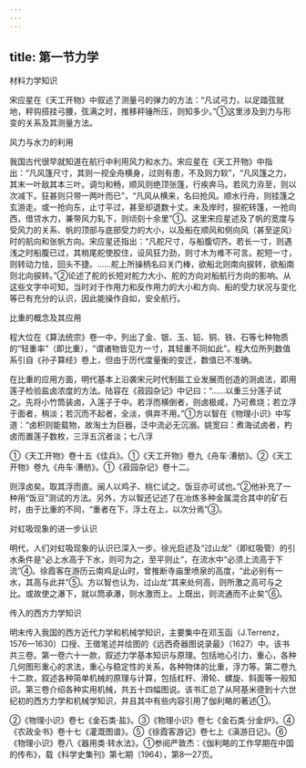 ```yaml
---
---
---
```

title: 第一节力学
---



材料力学知识

宋应星在《天工开物》中叙述了测量弓的弹力的方法：“凡试弓力，以足踏弦就地，秤钩搭挂弓腰，弦满之时，推移秤锤所压，则知多少。”①这里涉及到力与形变的关系及其测量方法。

风力与水力的利用

我国古代很早就知道在航行中利用风力和水力。宋应星在《天工开物》中指出：“凡风篷尺寸，其则一视全舟横身，过则有患，不及则力软”，“凡风篷之力，其末一叶敌其本三叶。调匀和畅，顺风则绝顶张篷，行疾奔马。若风力洊至，则以次减下。狂甚则只带一两叶而已”，“凡风从横来，名曰抢风。顺水行舟，则挂篷之玄游走。或一抢向东，止寸平过，甚至却退数十丈。未及岸时，捩舵转篷，一抢向西，借贷水力，兼带风力轧下，则顷刻十余里”①。这里宋应星述及了帆的宽度与受风力的关系、帆的顶部与底部受力的大小，以及船在顺风和侧向风（甚至逆风）时的航向和张帆方向。宋应星还指出：“凡舵尺寸，与船腹切齐。若长一寸，则遇浅之时船腹已过，其梢尾舵使胶住，设风狂力劲，则寸木为难不可言。舵短一寸，则转动力怯，回头不捷。……舵上所操柄名曰关门棒，欲船北则南向捩转，欲船南则北向捩转。”②论述了舵的长短对舵力大小、舵的方向对船航行方向的影响。从这些文字中可知，当时对于作用力和反作用力的大小和方向、船的受力状况与变化等已有充分的认识，因此能操作自如，安全航行。

比重的概念及其应用

程大位在《算法统宗》卷一中，列出了金、银、玉、铅、铜、铁、石等七种物质的“轻重率”（即比重），“谓诸物皆见方一寸，其轻重不同如此”。程大位所列数值系引自《孙子算经》卷上，但由于历代度量衡的变迁，数值已不准确。

在比重的应用方面，明代基本上沿袭宋元时代制盐工业发展而创造的测卤法，即用莲子检验盐卤浓度的方法。陆容在《菽园杂记》中记曰：“……以重三分莲子试之。先将小竹筒装卤，入莲子于中。若浮而横倒者，则卤极咸，乃可煮烧；若立浮于面者，稍淡；若沉而不起者，全淡，俱弃不用。”①方以智在《物理小识》中写道：“卤积则能载物，故淘土为巨器，泛中流必无沉溺。姚宽曰：煮海试卤者，杓卤而置莲子数枚，三浮五沉者淡；七八浮

①《天工开物》卷十五《佳兵》。①《天工开物》卷九《舟车·漕舫》。②《天工开物》卷九《舟车·漕舫》。①《菽园杂记》卷十二。

则淳卤矣。取其浮而直。闽人以鸡子、桃仁试之。饭豆亦可试也。”②他补充了一种用“饭豆”测试的方法。另外，方以智还记述了在冶炼多种金属混合其中的矿石时，由于比重的不同，“重者在下，浮土在上，以次分焉”③。

对虹吸现象的进一步认识

明代，人们对虹吸现象的认识已深入一步。徐光启述及“过山龙”（即虹吸管）的引水条件是“必上水高于下水，则可为之，至平则止”，在流水中“必须上流高于下流”④。徐霞客在游历云南鸡足山时，曾推断寺庙里喷泉的高度，“此必别有一水，其高与此并”⑤。方以智也认为，过山龙“其来处何高，则所激之高可与之比。或故使之瀑下，就以筒承瀑，则水激而上。上既出，则流通而不止矣”⑥。

传入的西方力学知识

明末传入我国的西方近代力学和机械学知识，主要集中在邓玉函（J.Terrenz，1576—1630）口授、王徵笔述并绘图的《远西奇器图说录最》（1627）中。该书共三卷。第一卷六十一款，叙述力学基本知识与原理。包括地心引力，重心，各种几何图形重心的求法，重心与稳定性的关系，各种物体的比重，浮力等。第二卷九十二款，叙述各种简单机械的原理与计算，包括杠杆、滑轮、螺旋、斜面等一般知识。第三卷介绍各种实用机械，共五十四幅图说。该书汇总了从阿基米德到十六世纪初的西方力学和机械学知识，并且其中有些内容引用了伽利略的著述①。

②《物理小识》卷七《金石类·盐》。③《物理小识》卷七《金石类·分金炉》。④《农政全书》卷十七《灌溉图谱》。⑤《徐霞客游记》卷七上《滇游日记》。⑥《物理小识》卷八《器用类·转水法》。①参阅严敦杰：《伽利略的工作早期在中国的传布》，载《科学史集刊》第七期（1964），第8—27页。